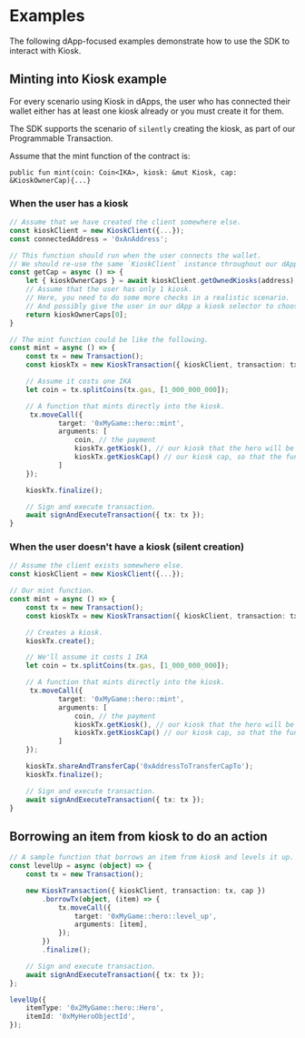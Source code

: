 # Examples

The following dApp-focused examples demonstrate how to use the SDK to interact with Kiosk.

## Minting into Kiosk example

For every scenario using Kiosk in dApps, the user who has connected their wallet either has at least
one kiosk already or you must create it for them.

The SDK supports the scenario of `silently` creating the kiosk, as part of our Programmable
Transaction.

Assume that the mint function of the contract is:

`public fun mint(coin: Coin<IKA>, kiosk: &mut Kiosk, cap: &KioskOwnerCap){...}`

### When the user has a kiosk

```typescript
// Assume that we have created the client somewhere else.
const kioskClient = new KioskClient({...});
const connectedAddress = '0xAnAddress';

// This function should run when the user connects the wallet.
// We should re-use the same `KioskClient` instance throughout our dApp.
const getCap = async () => {
    let { kioskOwnerCaps } = await kioskClient.getOwnedKiosks(address);
    // Assume that the user has only 1 kiosk.
    // Here, you need to do some more checks in a realistic scenario.
    // And possibly give the user in our dApp a kiosk selector to choose which one they want to interact with (if they own more than one).
    return kioskOwnerCaps[0];
}

// The mint function could be like the following.
const mint = async () => {
    const tx = new Transaction();
    const kioskTx = new KioskTransaction({ kioskClient, transaction: tx, cap: await getCap() }});

    // Assume it costs one IKA
    let coin = tx.splitCoins(tx.gas, [1_000_000_000]);

    // A function that mints directly into the kiosk.
     tx.moveCall({
            target: '0xMyGame::hero::mint',
            arguments: [
                coin, // the payment
                kioskTx.getKiosk(), // our kiosk that the hero will be placed in.
                kioskTx.getKioskCap() // our kiosk cap, so that the function can place or lock it.
            ]
    });

    kioskTx.finalize();

    // Sign and execute transaction.
    await signAndExecuteTransaction({ tx: tx });
}
```

### When the user doesn't have a kiosk (silent creation)

```typescript
// Assume the client exists somewhere else.
const kioskClient = new KioskClient({...});

// Our mint function.
const mint = async () => {
    const tx = new Transaction();
    const kioskTx = new KioskTransaction({ kioskClient, transaction: tx }});

    // Creates a kiosk.
    kioskTx.create();

    // We'll assume it costs 1 IKA
    let coin = tx.splitCoins(tx.gas, [1_000_000_000]);

    // A function that mints directly into the kiosk.
     tx.moveCall({
            target: '0xMyGame::hero::mint',
            arguments: [
                coin, // the payment
                kioskTx.getKiosk(), // our kiosk that the hero will be placed in.
                kioskTx.getKioskCap() // our kiosk cap, so that the function can place or lock it.
            ]
    });

    kioskTx.shareAndTransferCap('0xAddressToTransferCapTo');
    kioskTx.finalize();

    // Sign and execute transaction.
    await signAndExecuteTransaction({ tx: tx });
}
```

## Borrowing an item from kiosk to do an action

```typescript
// A sample function that borrows an item from kiosk and levels it up.
const levelUp = async (object) => {
	const tx = new Transaction();

	new KioskTransaction({ kioskClient, transaction: tx, cap })
		.borrowTx(object, (item) => {
			tx.moveCall({
				target: '0xMyGame::hero::level_up',
				arguments: [item],
			});
		})
		.finalize();

	// Sign and execute transaction.
	await signAndExecuteTransaction({ tx: tx });
};

levelUp({
	itemType: '0x2MyGame::hero::Hero',
	itemId: '0xMyHeroObjectId',
});
```
